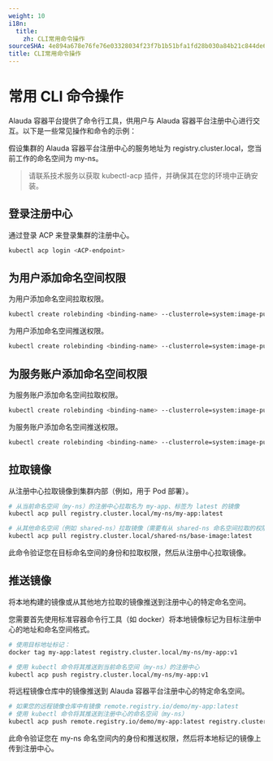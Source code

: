 ```yaml
---
weight: 10
i18n:
  title:
    zh: CLI常用命令操作
sourceSHA: 4e894a678e76fe76e03328034f23f7b1b51bfa1fd28b030a84b21c844de698e8
title: CLI常用命令操作
---
```


# 常用 CLI 命令操作

Alauda 容器平台提供了命令行工具，供用户与 Alauda 容器平台注册中心进行交互。以下是一些常见操作和命令的示例：

假设集群的 Alauda 容器平台注册中心的服务地址为 registry.cluster.local，您当前工作的命名空间为 my-ns。

> 请联系技术服务以获取 kubectl-acp 插件，并确保其在您的环境中正确安装。

## 登录注册中心

通过登录 ACP 来登录集群的注册中心。

```bash
kubectl acp login <ACP-endpoint>
```

## 为用户添加命名空间权限

为用户添加命名空间拉取权限。

```bash
kubectl create rolebinding <binding-name> --clusterrole=system:image-puller --user=<username> -n <namespace>
```

为用户添加命名空间推送权限。

```bash
kubectl create rolebinding <binding-name> --clusterrole=system:image-pusher --user=<username> -n <namespace>
```

## 为服务账户添加命名空间权限

为服务账户添加命名空间拉取权限。

```bash
kubectl create rolebinding <binding-name> --clusterrole=system:image-puller --serviceaccount=<namespace>:<serviceaccount-name> -n <namespace>
```

为服务账户添加命名空间推送权限。

```bash
kubectl create rolebinding <binding-name> --clusterrole=system:image-pusher --serviceaccount=<namespace>:<serviceaccount-name> -n <namespace>
```

## 拉取镜像

从注册中心拉取镜像到集群内部（例如，用于 Pod 部署）。

```bash
# 从当前命名空间（my-ns）的注册中心拉取名为 my-app、标签为 latest 的镜像
kubectl acp pull registry.cluster.local/my-ns/my-app:latest

# 从其他命名空间（例如 shared-ns）拉取镜像（需要有从 shared-ns 命名空间拉取的权限）
kubectl acp pull registry.cluster.local/shared-ns/base-image:latest
```

此命令验证您在目标命名空间的身份和拉取权限，然后从注册中心拉取镜像。

## 推送镜像

将本地构建的镜像或从其他地方拉取的镜像推送到注册中心的特定命名空间。

您需要首先使用标准容器命令行工具（如 docker）将本地镜像标记为目标注册中心的地址和命名空间格式。

```bash
# 使用目标地址标记：
docker tag my-app:latest registry.cluster.local/my-ns/my-app:v1

# 使用 kubectl 命令将其推送到当前命名空间（my-ns）的注册中心
kubectl acp push registry.cluster.local/my-ns/my-app:v1
```

将远程镜像仓库中的镜像推送到 Alauda 容器平台注册中心的特定命名空间。

```bash
# 如果您的远程镜像仓库中有镜像 remote.registry.io/demo/my-app:latest
# 使用 kubectl 命令将其推送到注册中心的命名空间（my-ns）
kubectl acp push remote.registry.io/demo/my-app:latest registry.cluster.local/my-ns/my-app:latest
```

此命令验证您在 my-ns 命名空间内的身份和推送权限，然后将本地标记的镜像上传到注册中心。
